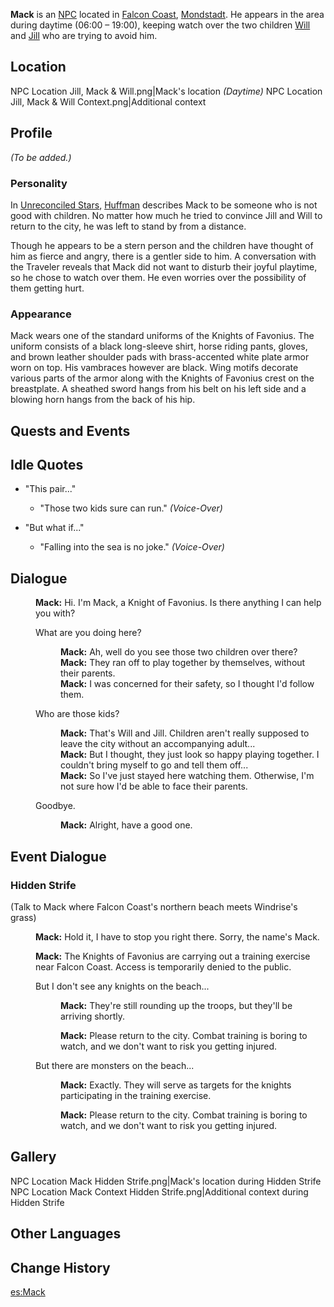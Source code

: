 {{Meta
<!-- Remove this template after adding the missing info -->
|missing_NPC_profile  = yes
}}
{{Character Infobox
|type             = NPC
|image            = NPC Mack.png
|region           = Mondstadt
|title            = Knight of Favonius
|affiliation      = Knights of Favonius
}}
'''Mack''' is an [[NPC]] located in [[Falcon Coast]], [[Mondstadt]]. He appears in the area during daytime (06:00 – 19:00), keeping watch over the two children [[Will]] and [[Jill]] who are trying to avoid him.

==Location==
<gallery hideaddbutton="true" captionalign="center">
NPC Location Jill, Mack & Will.png|Mack's location ''(Daytime)''
NPC Location Jill, Mack & Will Context.png|Additional context
</gallery>

==Profile==
<!-- detailed story/lore information goes here -->
''(To be added.)''

===Personality===
In [[Unreconciled Stars]], [[Huffman]] describes Mack to be someone who is not good with children. No matter how much he tried to convince Jill and Will to return to the city, he was left to stand by from a distance.

Though he appears to be a stern person and the children have thought of him as fierce and angry, there is a gentler side to him. A conversation with the Traveler reveals that Mack did not want to disturb their joyful playtime, so he chose to watch over them. He even worries over the possibility of them getting hurt.

===Appearance===
Mack wears one of the standard uniforms of the Knights of Favonius. The uniform consists of a black long-sleeve shirt, horse riding pants, gloves, and brown leather shoulder pads with brass-accented white plate armor worn on top. His vambraces however are black. Wing motifs decorate various parts of the armor along with the Knights of Favonius crest on the breastplate. A sheathed sword hangs from his belt on his left side and a blowing horn hangs from the back of his hip.

==Quests and Events==
{{Quest Appearances}}

==Idle Quotes==
* "This pair..."
** {{A|VO Mack 01.ogg}} "Those two kids sure can run." ''(Voice-Over)''
* "But what if..."
** {{A|VO Mack 02.ogg}} "Falling into the sea is no joke." ''(Voice-Over)''

==Dialogue==
{{Dialogue start}}
:'''Mack:''' Hi. I'm Mack, a Knight of Favonius. Is there anything I can help you with?
:{{DIcon}} What are you doing here?
::'''Mack:''' Ah, well do you see those two children over there?
::'''Mack:''' They ran off to play together by themselves, without their parents.
::'''Mack:''' I was concerned for their safety, so I thought I'd follow them.
:{{DIcon}} Who are those kids?
::'''Mack:''' That's Will and Jill. Children aren't really supposed to leave the city without an accompanying adult...
::'''Mack:''' But I thought, they just look so happy playing together. I couldn't bring myself to go and tell them off...
::'''Mack:''' So I've just stayed here watching them. Otherwise, I'm not sure how I'd be able to face their parents.
:{{DIcon}} Goodbye.
::'''Mack:''' Alright, have a good one.
{{Dialogue end}}

==Event Dialogue==
===Hidden Strife===
{{Dialogue start}}
;(Talk to Mack where Falcon Coast's northern beach meets Windrise's grass)<!-- using this description because he does appear before the ley line deposit appears, so using the ley line deposit as a landmark technically isn't a good idea -->
:{{A|vo hyeq002 10 mack 01.ogg}} '''Mack:''' Hold it, I have to stop you right there. Sorry, the name's Mack.
:{{A|vo hyeq002 10 mack 02.ogg}} '''Mack:''' The Knights of Favonius are carrying out a training exercise near Falcon Coast. Access is temporarily denied to the public.
:{{DIcon}} But I don't see any knights on the beach...
::{{A|vo hyeq002 10 mack 03a.ogg}} '''Mack:''' They're still rounding up the troops, but they'll be arriving shortly.
::{{A|vo hyeq002 10 mack 03a 1.ogg}} '''Mack:''' Please return to the city. Combat training is boring to watch, and we don't want to risk you getting injured.
:{{DIcon}} But there are monsters on the beach...
::{{A|vo hyeq002 10 mack 03b.ogg}} '''Mack:''' Exactly. They will serve as targets for the knights participating in the training exercise.
::{{A|vo hyeq002 10 mack 03b 1.ogg}} '''Mack:''' Please return to the city. Combat training is boring to watch, and we don't want to risk you getting injured.<!-- yes, it sounds like the VA recorded the exact same line twice with slightly different intonation -->
{{Dialogue end}}

==Gallery==
<gallery hideaddbutton="true" captionalign="center">
NPC Location Mack Hidden Strife.png|Mack's location during Hidden Strife
NPC Location Mack Context Hidden Strife.png|Additional context during Hidden Strife
</gallery>

==Other Languages==
{{Other Languages|default_hidden = 1
|en      = Mack
|zhs     = 麦克
|zhs_rm  = Màikè
|zht     = 麥克
|zht_rm  = Màikè
|ja      = マイク
|ja_rm   = Maiku
|ko      = 마이크
|ko_rm   = 
|es      = Mack
|fr      = Mack
|ru      = Мак
|th      = Mack
|vi      = Mack
|de      = Mack
|id      = Mack
|pt      = Mack
}}

==Change History==
{{Change History|1.0}}

[[es:Mack]]